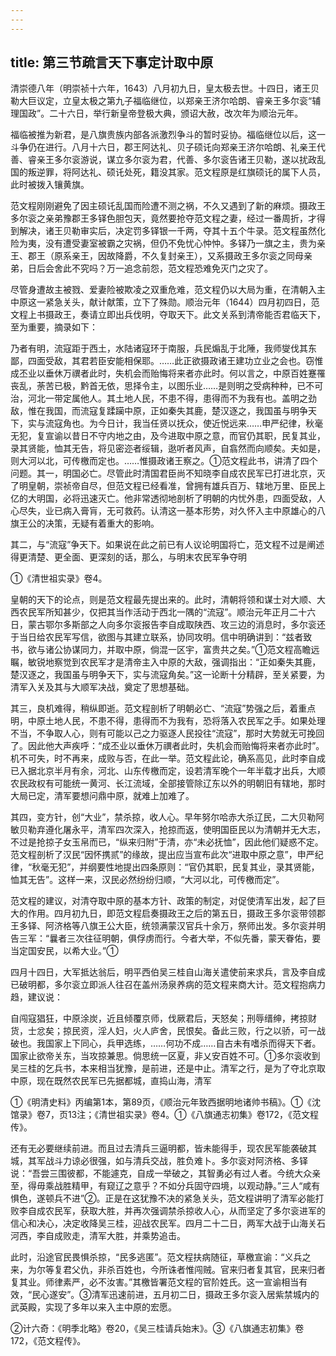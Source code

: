 ```yaml
---
---
---
```

title: 第三节疏言天下事定计取中原
---



清崇德八年（明崇祯十六年，1643）八月初九日，皇太极去世。十四日，诸王贝勒大巨议定，立皇太极之第九子福临继位，以郑亲王济尔哈朗、睿亲王多尔衮“辅理国政”。二十六日，举行新皇帝登极大典，颁诏大赦，改次年为顺治元年。

福临被推为新君，是八旗贵族内部各派激烈争斗的暂时妥协。福临继位以后，这一斗争仍在进行。八月十六日，郡王阿达礼、贝子硕讬向郑亲王济尔哈朗、礼亲王代善、睿亲王多尔衮游说，谋立多尔衮为君，代善、多尔衮告诸王贝勒，遂以扰政乱国的叛逆罪，将阿达礼、硕讬处死，籍没其家。范文程原是红旗硕讬的属下人员，此时被拨入镶黄旗。

范文程刚刚避免了因主硕讬乱国而险遭不测之祸，不久又遇到了新的麻烦。摄政王多尔衮之亲弟豫郡王多铎色胆包天，竟然要抢夺范文程之妻，经过一番周折，才得到解决，诸王贝勒审实后，决定罚多铎银一千两，夺其十五个牛录。范文程虽然化险为夷，没有遭受妻室被霸之灾祸，但仍不免忧心忡忡。多铎乃一旗之主，贵为亲王、郡王（原系亲王，因故降爵，不久复封亲王），又系摄政王多尔衮之同母亲弟，日后会舍此不究吗？万一追念前怨，范文程恐难免灭门之灾了。

尽管身遭故主被戮、爱妻险被欺凌之双重危难，范文程仍以大局为重，在清朝入主中原这一紧急关头，献计献策，立下了殊勋。顺治元年（1644）四月初四日，范文程上书摄政王，奏请立即出兵伐明，夺取天下。此文关系到清帝能否君临天下，至为重要，摘录如下：

乃者有明，流寇距于西土，水陆诸寇环于南服，兵民煽乱于北陲，我师燮伐其东鄙，四面受敌，其君若臣安能相保耶。……此正欲摄政诸王建功立业之会也。窃惟成丕业以垂休万禩者此时，失机会而贻悔将来者亦此时。何以言之，中原百姓蹇罹丧乱，荼苦已极，黔首无依，思择令主，以图乐业……是则明之受病种种，已不可治，河北一带定属他人。其土地人民，不患不得，患得而不为我有也。盖明之劲敌，惟在我国，而流寇复蹂躏中原，正如秦失其鹿，楚汉逐之，我国虽与明争天下，实与流寇角也。为今日计，我当任贤以抚众，使近悦远来……申严纪律，秋毫无犯，复宣谕以昔日不守内地之由，及今进取中原之意，而官仍其职，民复其业，录其贤能，恤其无告，将见密迩者绥辑，逖听者风声，自翕然而向顺矣。夫如是，则大河以北，可传檄而定也。……惟摄政诸王察之。①范文程此书，讲清了四个问题。其一，明国必亡。尽管此时清国君臣尚不知晓李自成农民军已打进北京，灭了明皇朝，崇祯帝自尽，但范文程已经看准，曾拥有雄兵百万、辖地万里、臣民上亿的大明国，必将迅速灭亡。他非常透彻地剖析了明朝的内忧外患，四面受敌，人心尽失，业已病入膏肓，无可救药。认清这一基本形势，对久怀入主中原雄心的八旗王公的决策，无疑有着重大的影响。

其二，与“流寇”争天下。如果说在此之前已有人议论明国将亡，范文程不过是阐述得更清楚、更全面、更深刻的话，那么，与明末农民军争夺明

①《清世祖实录》卷4。

皇朝的天下的论点，则是范文程最先提出来的。此时，清朝将领和谋士对大顺、大西农民军所知甚少，仅把其当作活动于西北一隅的“流寇”。顺治元年正月二十六日，蒙古鄂尔多斯部之人向多尔衮报告李自成取陕西、攻三边的消息时，多尔衮还于当日给农民军写信，欲图与其建立联系，协同攻明。信中明确讲到：“兹者致书，欲与诸公协谋同力，并取中原，倘混一区宇，富贵共之矣。”①范文程高瞻远瞩，敏锐地察觉到农民军才是清帝主入中原的大敌，强调指出：“正如秦失其鹿，楚汉逐之，我国虽与明争天下，实与流寇角矣。”这一论断十分精辟，至关紧要，为清军入关及其与大顺军决战，奠定了思想基础。

其三，良机难得，稍纵即逝。范文程剖析了明朝必亡、“流寇”势强之后，着重点明，中原土地人民，不患不得，患得而不为我有，恐将落入农民军之手。如果处理不当，不争取人心，则有可能以己之力驱逐人民投往“流寇”，那时大势就无可挽回了。因此他大声疾呼：“成丕业以垂休万禩者此时，失机会而贻悔将来者亦此时”。机不可失，时不再来，成败与否，在此一举。范文程此论，确系高见，此时李自成已入据北京半月有余，河北、山东传檄而定，设若清军晚个一年半载才出兵，大顺农民政权有可能统一黄河、长江流域，全部接管除辽东以外的明朝旧有辖地，那时大局已定，清军要想问鼎中原，就难上加难了。

其四，变方针，创“大业”，禁杀掠，收人心。早年努尔哈赤大杀辽民，二大贝勒阿敏贝勒弃遵化屠永平，清军四次深入，抢掠而返，使明国臣民以为清朝并无大志，不过是抢掠子女玉帛而已，“纵来归附”于清，亦“未必抚恤”，因此他们疑惑不定。范文程剖析了汉民“因怀携贰”的缘故，提出应当宣布此次“进取中原之意”，申严纪律，“秋毫无犯”，并纲要性地提出四条原则：“官仍其职，民复其业，录其贤能，恤其无告”。这样一来，汉民必然纷纷归顺，“大河以北，可传檄而定”。

范文程的建议，对清夺取中原的基本方针、政策的制定，对促使清军出发，起了巨大的作用。四月初九日，即范文程启奏摄政王之后的第五日，摄政王多尔衮带领郡王多铎、阿济格等八旗王公大臣，统领满蒙汉官兵十余万，祭师出发。多尔衮并明告三军：“曩者三次往征明朝，俱俘虏而行。今者大举，不似先番，蒙天眷佑，要当定国安民，以希大业。”①

四月十四日，大军抵达翁后，明平西伯吴三桂自山海关遣使前来求兵，言及李自成已破明都，多尔衮立即派人往召在盖州汤泉养病的范文程来商大计。范文程抱病力趋，建议说：

自闯寇猖狂，中原涂炭，近且倾覆京师，伐厥君后，天怒矣；刑辱缙绅，拷掠财货，士忿矣；掠民资，淫人妇，火人庐舍，民恨矣。备此三败，行之以骄，可一战破也。我国家上下同心，兵甲选练，……何功不成……自古未有嗜杀而得天下者。国家止欲帝关东，当攻掠兼思。倘思统一区夏，非乂安百姓不可。①多尔衮收到吴三桂的乞兵书，本来相当犹豫，是前进，还是中止。清军之行，是为了夺北京取中原，现在既然农民军已先据都城，直捣山海，清军

①《明清史料》丙编第1本，第89页，《顺治元年致西据明地诸帅书稿》。①《沈馆录》卷7，页13注；《清世祖实录》卷4。①《八旗通志初集》卷172，《范文程传》。

还有无必要继续前进。而且过去清兵三逼明都，皆未能得手，现农民军能袭破其城，其军战斗力谅必很强，如与清兵交战，胜负难卜。多尔衮对阿济格、多铎说：“吾尝三围彼都，不能遽克，自成一举破之，其智勇必有过人者。今统大众亲至，得毋乘战胜精甲，有窥辽之意乎？不如分兵固守四境，以观动静。”三人“咸有惧色，遂顿兵不进”②。正是在这犹豫不决的紧急关头，范文程讲明了清军必能打败李自成农民军，获取大胜，并再次强调禁杀掠收人心，从而坚定了多尔衮进军的信心和决心，决定收降吴三桂，迎战农民军。四月二十二日，两军大战于山海关石河西，李自成败走，清军大胜，并乘势追击。

此时，沿途官民畏惧杀掠，“民多逃匿”。范文程扶病随征，草檄宣谕：“义兵之来，为尔等复君父仇，非杀百姓也，今所诛者惟闯贼。官来归者复其官，民来归者复其业。师律素严，必不汝害。”其檄皆署范文程的官阶姓氏。这一宣谕相当有效，“民心遂安”。③清军迅速前进，五月初二日，摄政王多尔衮入居紫禁城内的武英殿，实现了多年以来入主中原的宏愿。

②计六奇：《明季北略》卷20，《吴三桂请兵始末》。③《八旗通志初集》卷172，《范文程传》。